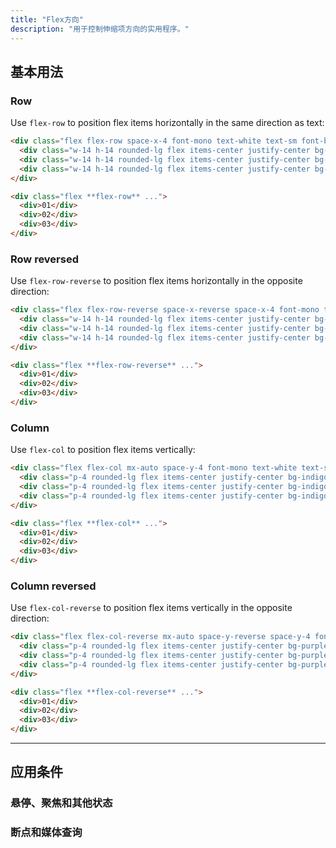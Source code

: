 ```yaml
---
title: "Flex方向"
description: "用于控制伸缩项方向的实用程序。"
---
```




## 基本用法

### Row

Use `flex-row` to position flex items horizontally in the same direction as text:

```html {{ example: true }}
<div class="flex flex-row space-x-4 font-mono text-white text-sm font-bold leading-6">
  <div class="w-14 h-14 rounded-lg flex items-center justify-center bg-fuchsia-500 shadow-lg">01</div>
  <div class="w-14 h-14 rounded-lg flex items-center justify-center bg-fuchsia-500 shadow-lg">02</div>
  <div class="w-14 h-14 rounded-lg flex items-center justify-center bg-fuchsia-500 shadow-lg">03</div>
</div>
```

```html
<div class="flex **flex-row** ...">
  <div>01</div>
  <div>02</div>
  <div>03</div>
</div>
```

### Row reversed

Use `flex-row-reverse` to position flex items horizontally in the opposite direction:

```html {{ example: true }}
<div class="flex flex-row-reverse space-x-reverse space-x-4 font-mono text-white text-sm font-bold leading-6">
  <div class="w-14 h-14 rounded-lg flex items-center justify-center bg-blue-500 shadow-lg">01</div>
  <div class="w-14 h-14 rounded-lg flex items-center justify-center bg-blue-500 shadow-lg">02</div>
  <div class="w-14 h-14 rounded-lg flex items-center justify-center bg-blue-500 shadow-lg">03</div>
</div>
```

```html
<div class="flex **flex-row-reverse** ...">
  <div>01</div>
  <div>02</div>
  <div>03</div>
</div>
```

### Column

Use `flex-col` to position flex items vertically:

```html {{ example: true }}
<div class="flex flex-col mx-auto space-y-4 font-mono text-white text-sm font-bold leading-6 max-w-xs">
  <div class="p-4 rounded-lg flex items-center justify-center bg-indigo-500 shadow-lg">01</div>
  <div class="p-4 rounded-lg flex items-center justify-center bg-indigo-500 shadow-lg">02</div>
  <div class="p-4 rounded-lg flex items-center justify-center bg-indigo-500 shadow-lg">03</div>
</div>
```

```html
<div class="flex **flex-col** ...">
  <div>01</div>
  <div>02</div>
  <div>03</div>
</div>
```

### Column reversed

Use `flex-col-reverse` to position flex items vertically in the opposite direction:

```html {{ example: true }}
<div class="flex flex-col-reverse mx-auto space-y-reverse space-y-4 font-mono text-white text-sm font-bold leading-6 max-w-xs">
  <div class="p-4 rounded-lg flex items-center justify-center bg-purple-500 shadow-lg">01</div>
  <div class="p-4 rounded-lg flex items-center justify-center bg-purple-500 shadow-lg">02</div>
  <div class="p-4 rounded-lg flex items-center justify-center bg-purple-500 shadow-lg">03</div>
</div>
```

```html
<div class="flex **flex-col-reverse** ...">
  <div>01</div>
  <div>02</div>
  <div>03</div>
</div>
```

---

## <Heading ignore>应用条件</Heading>

### <Heading ignore>悬停、聚焦和其他状态</Heading>

<HoverFocusAndOtherStates defaultClass="flex flex-col" featuredClass="flex-row" />

### <Heading ignore>断点和媒体查询</Heading>

<BreakpointsAndMediaQueries defaultClass="flex flex-col" featuredClass="flex-row" />
